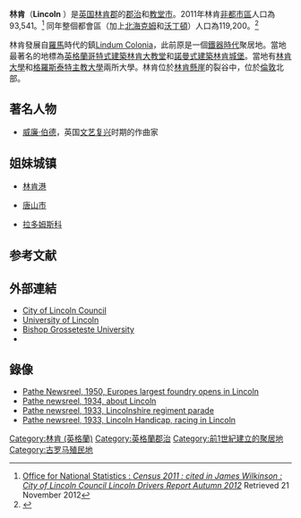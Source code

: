 {{Infobox settlement
<!-- See {{Infobox settlement}} for the full list of available fields -->
<!-- Elements common to United Kingdom -->
| timezone                = [[格林尼治平時|GMT]]
| utc_offset              = 0
| timezone_DST            = [[英國夏令時間|BST]]
| utc_offset_DST          = +1
| coordinates_region      = GB

<!-- Elements common to administrative division of this type (English two-tier district) -->
| settlement_type         = [[英國自治市鎮地位|自治市]]和[[英國城市地位|市]]
| subdivision_type        = 國家
| subdivision_type1       = [[構成國|構成國]]
| subdivision_type2       = [[區域_(英格蘭)|區域]]
| subdivision_type3       = [[非都市郡|非都市郡]]
| subdivision_type4       = 地位
| subdivision_type5       = Admin HQ
| subdivision_name        = 英國
| subdivision_name1       = 英格蘭
| subdivision_name4       = [[非都市區|非都市區]]，[[英國自治市鎮地位|自治市]]，[[英國城市地位|市]]
| government_type         = 非都市區議會
| leader_title            = 領導
| leader_title1           = MPs
| established_title1      = 成立於
| population_density_km2  =
| population_blank1_title = 種族劃分
| blank1_name             = [[ONS編碼|ONS編碼]]
| blank2_name             = [[英國國家格網參考系統|OS格網參考系統]]
| postal_code_type        = [[英國郵編|郵編]]
| pushpin_label_position  =
| official_name           = 林肯 (林肯郡)<br />City of Lincoln
| image_skyline           = Lincoln - Castle Square.jpg
| imagesize               =
| image_alt               =
| image_caption           = 林肯的城堡廣場
| image_shield            =
| shield_size             =
| shield_alt              =
| shield_link             =
| image_flag = Flag of Lincoln.svg
| image_map               = Lincoln UK locator map.svg
| mapsize                 = 150px
| map_alt                 = 林肯地圖Map of Lincoln: a St Georges flag (a red cross on a white ground), with a gold fleur-de-lys at the hert of the red cross.
| map_caption             = 林肯在林肯郡的位置
| subdivision_name2       = [[東密德蘭|東密德蘭]]
| subdivision_name3       = [[林肯郡|林肯郡]]
| subdivision_name5       = 林肯
| established_date1       = 1974年4月1日
| governing_body          = City of Lincoln Council|leader_title2   = 主導政黨
|leader_name2    = [[英國工黨|工黨]]
| leader_name             = Leader & Cabinet
| leader_name1            = [[卡爾·麥卡特尼|卡爾·麥卡特尼]]
| area_rank               = {{English district area rank|GSS=E07000138}}
| area_total_km2          = 35.69
| population_total        = 93,541
| population_as_of        = {{English statistics year}}
| population_urban       = 119,200
| population_rank         = 
| population_blank1       = 95.6% 白人<br/> 0.8% 南亞人<ref>{{cite web|url=http://www.ons.gov.uk/ons/rel/census/2011-census/key-statistics-for-local-authorities-in-england-and-wales/rft-table-ks201ew.xls|publisher=[[Office_for_National_Statistics|Office for National Statistics]] (ONS)|title=Neighbourhood Statistics|accessdate=2012-12-22|archive-date=2016-02-24|archive-url=https://web.archive.org/web/20160224143452/http://www.ons.gov.uk/ons/rel/census/2011-census/key-statistics-for-local-authorities-in-england-and-wales/rft-table-ks201ew.xls|dead-url=no}}</ref> <br/>0.8% 愛爾蘭人<br/> 0.5% 中國人<br/> 0.5% 非洲人
| blank1_info             = 32UD (ONS)<br />E07000138 (GSS)
| blank2_info             = {{gbmappingsmall|SK9771}}
| website                 = {{URL|www.lincoln.gov.uk}}
| postal_code             = [[LN郵區|LN1-LN6]]
| area_code               = 01522
| pushpin_map             =
| pushpin_map_caption     =
| latd                    = 53.23272
| longd                   = -0.537661
}}
'''林肯'''（'''Lincoln''' {{IPAc-en|ˈ|l|ɪ|ŋ|k|ən}} ）是[[英国|英国]][[林肯郡|林肯郡]]的[[郡治|郡治]]和[[教堂市|教堂市]]。2011年林肯[[非都市區|非都市區]]人口為93,541。<ref>[http://www.lincoln.gov.uk/your-council/information-policies-and-publications/corporate-publications/ Office for National Statistics : ''Census 2011 : cited in James Wilkinson : City of Lincoln Council Lincoln Drivers Report Autumn 2012''] {{Wayback|url=http://www.lincoln.gov.uk/your-council/information-policies-and-publications/corporate-publications/ |date=20140708224735 }} Retrieved 21 November 2012</ref> 同年整個都會區（加上[[北海克姆|北海克姆]]和[[沃丁頓_(林肯郡)|沃丁頓]]）人口為119,200。<ref>{{Cite web |url=http://www.ons.gov.uk/ons/rel/census/census-2001-key-statistics/urban-areas-in-england-and-wales/urban-areas-in-england-and-wales-ks01-usual-resident-population.xls |title=KS01 Usual resident population: Census 2001, Key Statistics for urban areas |access-date=2013-12-26 |archive-date=2015-09-24 |archive-url=https://web.archive.org/web/20150924115303/http://www.ons.gov.uk/ons/rel/census/census-2001-key-statistics/urban-areas-in-england-and-wales/urban-areas-in-england-and-wales-ks01-usual-resident-population.xls |dead-url=no }}</ref>

林肯發展自[[羅馬不列顛|羅馬]]時代的鎮[[Lindum_Colonia|Lindum Colonia]]，此前原是一個[[鐵器時代|鐵器時代]]聚居地。當地最著名的地標為[[英格蘭哥特式建築|英格蘭哥特式建築]][[林肯大教堂|林肯大教堂]]和[[諾曼式建築|諾曼式建築]][[林肯城堡|林肯城堡]]。當地有[[林肯大學|林肯大學]]和[[格羅斯泰特主教大學|格羅斯泰特主教大學]]兩所大學。林肯位於[[林肯懸崖|林肯懸崖]]的裂谷中，位於[[倫敦|倫敦]]北部{{convert|141|mi|0|abbr=off}}。

== 著名人物 ==
* [[威廉·伯德|威廉·伯德]]，英国[[文艺复兴|文艺复兴]]时期的作曲家

== 姐妹城镇 ==
* {{AUS}}[[林肯港|林肯港]]
* {{PRC}}[[唐山市|唐山市]]
* {{POL}}[[拉多姆斯科|拉多姆斯科]]

==参考文献==
{{reflist}}

==外部連結==
{{Commons category|Lincoln, England}}
{{EB9 Poster|Lincoln}}
{{Wikivoyage|Lincoln}}
* [http://www.lincoln.gov.uk/ City of Lincoln Council] {{Wayback|url=http://www.lincoln.gov.uk/ |date=20140319161854 }}
* [https://web.archive.org/web/20160208141136/http://lincoln.ac.uk/ University of Lincoln]
* [http://www.bishopg.ac.uk/ Bishop Grosseteste University] {{Wayback|url=http://www.bishopg.ac.uk/ |date=20210213122759 }}
*{{OpenDomesday|SK9771|lincoln|Lincoln}}

==錄像==
* [http://www.britishpathe.com/record.php?id=33300 Pathe Newsreel, 1950, Europes largest foundry opens in Lincoln]{{Dead link}}
* [http://www.britishpathe.com/record.php?id=9657 Pathe newsreel, 1934, about Lincoln] {{Wayback|url=http://www.britishpathe.com/record.php?id=9657 |date=20111104043800 }}
* [http://www.britishpathe.com/record.php?id=4687 Pathe newsreel, 1933, Lincolnshire regiment parade]{{Dead link}}
* [http://www.britishpathe.com/record.php?id=3536 Pathe newsreel, 1933, Lincoln Handicap, racing in Lincoln]{{Dead link}}

{{UK city}}
{{Coord|53.2327|-0.5376|region:GB_type:city(110000)|display=title}}

{{Authority control}}
[[Category:林肯_(英格蘭)|Category:林肯 (英格蘭)]]
[[Category:英格蘭郡治|Category:英格蘭郡治]]
[[Category:前1世紀建立的聚居地|Category:前1世紀建立的聚居地]]
[[Category:古罗马殖民地|Category:古罗马殖民地]]